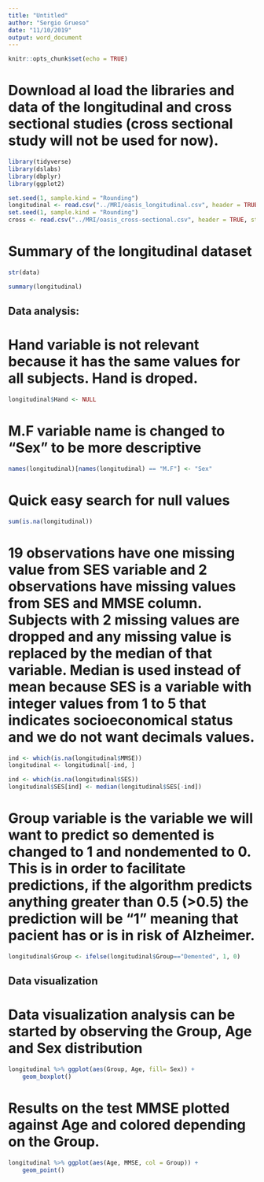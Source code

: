 ```yaml
---
title: "Untitled"
author: "Sergio Grueso"
date: "11/10/2019"
output: word_document
---
```


```r
knitr::opts_chunk$set(echo = TRUE)
```


# 

# Download al load the libraries and data of the longitudinal and cross sectional studies (cross sectional study will not be used for now).

```r
library(tidyverse)
library(dslabs)
library(dbplyr)
library(ggplot2)

set.seed(1, sample.kind = "Rounding")
longitudinal <- read.csv("../MRI/oasis_longitudinal.csv", header = TRUE, stringsAsFactors = FALSE)
set.seed(1, sample.kind = "Rounding")
cross <- read.csv("../MRI/oasis_cross-sectional.csv", header = TRUE, stringsAsFactors = FALSE)
```


# Summary of the longitudinal dataset

```r
str(data)

summary(longitudinal)
```


## Data analysis:

# Hand variable is not relevant because it has the same values for all subjects. Hand is droped.


```r
longitudinal$Hand <- NULL
```

# M.F variable name is changed to "Sex" to be more descriptive


```r
names(longitudinal)[names(longitudinal) == "M.F"] <- "Sex"
```


# Quick easy search for null values

```r
sum(is.na(longitudinal))
```

# 19 observations have one missing value from SES variable and 2 observations have missing values from SES and MMSE column. Subjects with 2 missing values are dropped and any missing value is replaced by the median of that variable. Median is used instead of mean because SES is a variable with integer values from 1 to 5 that indicates socioeconomical status and we do not want decimals values.

```r
ind <- which(is.na(longitudinal$MMSE))
longitudinal <- longitudinal[-ind, ]

ind <- which(is.na(longitudinal$SES))
longitudinal$SES[ind] <- median(longitudinal$SES[-ind])
```

# Group variable is the variable we will want to predict so demented is changed to 1 and nondemented to 0. This is in order to facilitate predictions, if the algorithm predicts anything greater than 0.5 (>0.5) the prediction will be "1" meaning that pacient has or is in risk of Alzheimer.

```r
longitudinal$Group <- ifelse(longitudinal$Group=="Demented", 1, 0)
```


## Data visualization
# Data visualization analysis can be started by observing the Group, Age and Sex distribution

```r
longitudinal %>% ggplot(aes(Group, Age, fill= Sex)) +
    geom_boxplot()
```

# Results on the test MMSE plotted against Age and colored depending on the Group.

```r
longitudinal %>% ggplot(aes(Age, MMSE, col = Group)) +
    geom_point()
```


































































































